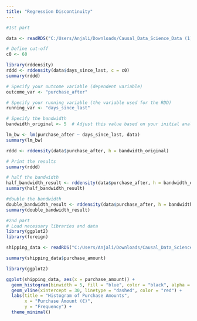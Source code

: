 ```yaml
---
title: "Regression Discontinuity"
---
```

```r
#1st part

data <- readRDS("C:/Users/Anjali/Downloads/Causal_Data_Science_Data (1)/Causal_Data_Science_Data/coupon.rds")

# Define cut-off
c0 <- 60

library(rddensity)
rddd <- rddensity(data$days_since_last, c = c0)
summary(rddd)

```
```r
# Specify your outcome variable (dependent variable)
outcome_var <- "purchase_after"

# Specify your running variable (the variable used for the RDD)
running_var <- "days_since_last"

# Specify the bandwidth
bandwidth_original <- 5  # Adjust this value based on your initial analysis

lm_bw <- lm(purchase_after ~ days_since_last, data)
summary(lm_bw)

rddd <- rddensity(data$purchase_after, h = bandwidth_original)

# Print the results
summary(rddd)

# half the bandwidth
half_bandwidth_result <- rddensity(data$purchase_after, h = bandwidth_original/2)
summary(half_bandwidth_result)

#double the bandwidth
double_bandwidth_result <- rddensity(data$purchase_after, h = bandwidth_original * 2)
summary(double_bandwidth_result)
```




```r
#2nd part
# Load necessary libraries and data
library(ggplot2)
library(foreign)  

shipping_data <- readRDS("C:/Users/Anjali/Downloads/Causal_Data_Science_Data (1)/Causal_Data_Science_Data/shipping.rds")

summary(shipping_data$purchase_amount)

library(ggplot2)

ggplot(shipping_data, aes(x = purchase_amount)) +
  geom_histogram(binwidth = 5, fill = "blue", color = "black", alpha = 0.7) +
  geom_vline(xintercept = 30, linetype = "dashed", color = "red") +
  labs(title = "Histogram of Purchase Amounts",
       x = "Purchase Amount (€)",
       y = "Frequency") +
  theme_minimal()

```
